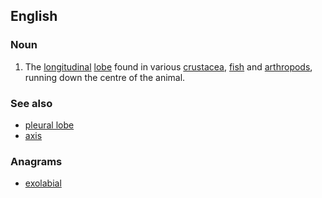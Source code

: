 ==English==

===Noun===
{{en-noun|head=[[axial]] [[lobe]]}}

# {{context|anatomy}} The [[longitudinal]] [[lobe]] found in various [[crustacea]], [[fish]] and [[arthropod]]s, running down the centre of the animal. 

===See also===
*[[pleural lobe]]
*[[axis]]

===Anagrams===
* [[exolabial#English|exolabial]]